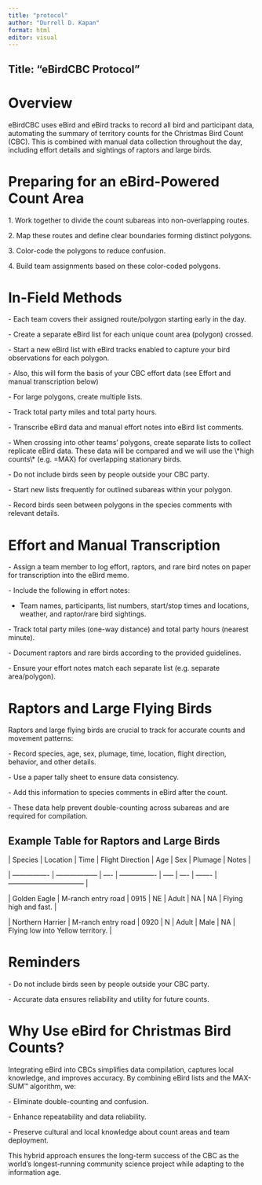```yaml
---
title: "protocol"
author: "Durrell D. Kapan"
format: html
editor: visual
---
```


## Title: "eBirdCBC Protocol"

# Overview

eBirdCBC uses eBird and eBird tracks to record all bird and participant data, automating the summary of territory counts for the Christmas Bird Count (CBC). This is combined with manual data collection throughout the day, including effort details and sightings of raptors and large birds.

# Preparing for an eBird-Powered Count Area

1\. Work together to divide the count subareas into non-overlapping routes.

2\. Map these routes and define clear boundaries forming distinct polygons.

3\. Color-code the polygons to reduce confusion.

4\. Build team assignments based on these color-coded polygons.

# In-Field Methods

\- Each team covers their assigned route/polygon starting early in the day.

\- Create a separate eBird list for each unique count area (polygon) crossed.

\- Start a new eBird list with eBird tracks enabled to capture your bird observations for each polygon.

\- Also, this will form the basis of your CBC effort data (see Effort and manual transcription below)

\- For large polygons, create multiple lists.

\- Track total party miles and total party hours.

\- Transcribe eBird data and manual effort notes into eBird list comments.

\- When crossing into other teams’ polygons, create separate lists to collect replicate eBird data. These data will be compared and we will use the \\\*high counts\\\* (e.g. =MAX) for overlapping stationary birds.

\- Do not include birds seen by people outside your CBC party.

\- Start new lists frequently for outlined subareas within your polygon.

\- Record birds seen between polygons in the species comments with relevant details.

# Effort and Manual Transcription

\- Assign a team member to log effort, raptors, and rare bird notes on paper for transcription into the eBird memo.

\- Include the following in effort notes:

-   Team names, participants, list numbers, start/stop times and locations, weather, and raptor/rare bird sightings.

\- Track total party miles (one-way distance) and total party hours (nearest minute).

\- Document raptors and rare birds according to the provided guidelines.

\- Ensure your effort notes match each separate list (e.g. separate area/polygon).

# Raptors and Large Flying Birds

Raptors and large flying birds are crucial to track for accurate counts and movement patterns:

\- Record species, age, sex, plumage, time, location, flight direction, behavior, and other details.

\- Use a paper tally sheet to ensure data consistency.

\- Add this information to species comments in eBird after the count.

\- These data help prevent double-counting across subareas and are required for compilation.

## Example Table for Raptors and Large Birds

\| Species \| Location \| Time \| Flight Direction \| Age \| Sex \| Plumage \| Notes \|

\| ---------------- \| ------------------ \| ---- \| ---------------- \| ----- \| ---- \| ------- \| --------------------------------- \|

\| Golden Eagle \| M-ranch entry road \| 0915 \| NE \| Adult \| NA \| NA \| Flying high and fast. \|

\| Northern Harrier \| M-ranch entry road \| 0920 \| N \| Adult \| Male \| NA \| Flying low into Yellow territory. \|

# Reminders

\- Do not include birds seen by people outside your CBC party.

\- Accurate data ensures reliability and utility for future counts.

# Why Use eBird for Christmas Bird Counts?

Integrating eBird into CBCs simplifies data compilation, captures local knowledge, and improves accuracy. By combining eBird lists and the MAX-SUM™ algorithm, we:

\- Eliminate double-counting and confusion.

\- Enhance repeatability and data reliability.

\- Preserve cultural and local knowledge about count areas and team deployment.

This hybrid approach ensures the long-term success of the CBC as the world’s longest-running community science project while adapting to the information age.
